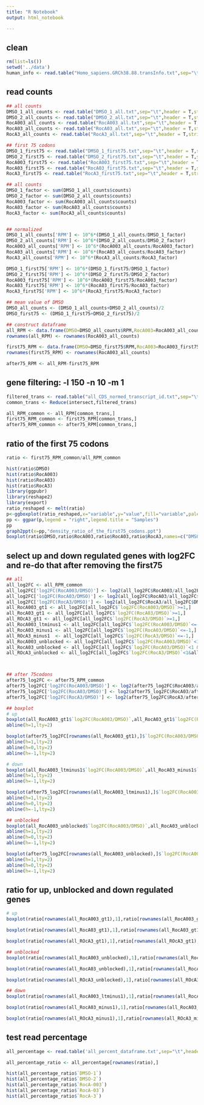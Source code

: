 ```yaml
---
title: "R Notebook"
output: html_notebook

---
```


## clean
```r
rm(list=ls())
setwd('../data')
human_info <- read.table("Homo_sapiens.GRCh38.88.transInfo.txt",sep="\t",stringsAsFactors = F,header = T,check.names = F)
```

## read counts
```r
## all counts
DMSO_1_all_counts <- read.table("DMSO_1_all.txt",sep="\t",header = T,stringsAsFactors = F,row.names = 1)
DMSO_2_all_counts <- read.table("DMSO_2_all.txt",sep="\t",header = T,stringsAsFactors = F,row.names = 1)
RocA003_all_counts <- read.table("RocA003_all.txt",sep="\t",header = T,stringsAsFactors = F,row.names = 1)
RocA03_all_counts <- read.table("RocA03_all.txt",sep="\t",header = T,stringsAsFactors = F,row.names = 1)
RocA3_all_counts <- read.table("RocA3_all.txt",sep="\t",header = T,stringsAsFactors = F,row.names = 1)

## first 75 codons
DMSO_1_first75 <- read.table("DMSO_1_first75.txt",sep="\t",header = T,stringsAsFactors = F,row.names = 1)
DMSO_2_first75 <- read.table("DMSO_2_first75.txt",sep="\t",header = T,stringsAsFactors = F,row.names = 1)
RocA003_first75 <- read.table("RocA003_first75.txt",sep="\t",header = T,stringsAsFactors = F,row.names = 1)
RocA03_first75 <- read.table("RocA03_first75.txt",sep="\t",header = T,stringsAsFactors = F,row.names = 1)
RocA3_first75 <- read.table("RocA3_first75.txt",sep="\t",header = T,stringsAsFactors = F,row.names = 1)

## all counts
DMSO_1_factor <- sum(DMSO_1_all_counts$counts)
DMSO_2_factor <- sum(DMSO_2_all_counts$counts)
RocA003_factor <- sum(RocA003_all_counts$counts)
RocA03_factor <- sum(RocA03_all_counts$counts)
RocA3_factor <- sum(RocA3_all_counts$counts)


## normalized
DMSO_1_all_counts['RPM'] <- 10^6*(DMSO_1_all_counts/DMSO_1_factor)
DMSO_2_all_counts['RPM'] <- 10^6*(DMSO_2_all_counts/DMSO_2_factor)
RocA003_all_counts['RPM'] <- 10^6*(RocA003_all_counts/RocA003_factor)
RocA03_all_counts['RPM'] <- 10^6*(RocA03_all_counts/RocA03_factor)
RocA3_all_counts['RPM'] <- 10^6*(RocA3_all_counts/RocA3_factor)

DMSO_1_first75['RPM'] <- 10^6*(DMSO_1_first75/DMSO_1_factor)
DMSO_2_first75['RPM'] <- 10^6*(DMSO_2_first75/DMSO_2_factor)
RocA003_first75['RPM'] <- 10^6*(RocA003_first75/RocA003_factor)
RocA03_first75['RPM'] <- 10^6*(RocA03_first75/RocA03_factor)
RocA3_first75['RPM'] <- 10^6*(RocA3_first75/RocA3_factor)

## mean value of DMSO
DMSO_all_counts <- (DMSO_1_all_counts+DMSO_2_all_counts)/2
DMSO_first75 <- (DMSO_1_first75+DMSO_2_first75)/2

## construct dataframe
all_RPM <- data.frame(DMSO=DMSO_all_counts$RPM,RocA003=RocA003_all_counts$RPM,RocA03=RocA03_all_counts$RPM,RocA3=RocA3_all_counts$RPM)
rownames(all_RPM) <- rownames(RocA003_all_counts)

first75_RPM <- data.frame(DMSO=DMSO_first75$RPM,RocA003=RocA003_first75$RPM,RocA03=RocA03_first75$RPM,RocA3=RocA3_first75$RPM)
rownames(first75_RPM) <- rownames(RocA003_all_counts)

after75_RPM <- all_RPM-first75_RPM

```

## gene filtering: -l 150 -n 10 -m 1
```r
filtered_trans <- read.table("all_CDS_normed_transcript_id.txt",sep="\t",stringsAsFactors = F,header = T)
common_trans <- Reduce(intersect,filtered_trans)

all_RPM_common <- all_RPM[common_trans,]
first75_RPM_common <- first75_RPM[common_trans,]
after75_RPM_common <- after75_RPM[common_trans,]

```

## ratio of the first 75 codons
```r
ratio <- first75_RPM_common/all_RPM_common

hist(ratio$DMSO)
hist(ratio$RocA003)
hist(ratio$RocA03)
hist(ratio$RocA3)
library(ggpubr)
library(reshape2)
library(export)
ratio_reshaped <- melt(ratio)
p<-ggboxplot(ratio_reshaped,x="variable",y="value",fill="variable",palette = "npg",xlab = FALSE,ylab = "Counts ratio of the first 75 codons",size=1,font.label = 16)
pp <- ggpar(p,legend = "right",legend.title = "Samples")
pp
graph2ppt(x=pp,"density_ratio_of_the_first75_codons.ppt")
boxplot(ratio$DMSO,ratio$RocA003,ratio$RocA03,ratio$RocA3,names=c("DMSO","RocA003","RocA03","RocA3"),ylab="ratio of density on the first 75 codons")

```

## select up and down regulated genes with log2FC and re-do that after removing the first75
```r
## all
all_log2FC <- all_RPM_common
all_log2FC['log2FC(RocA003/DMSO)'] <- log2(all_log2FC$RocA003/all_log2FC$DMSO)
all_log2FC['log2FC(RocA03/DMSO)'] <- log2(all_log2FC$RocA03/all_log2FC$DMSO)
all_log2FC['log2FC(RocA3/DMSO)'] <- log2(all_log2FC$RocA3/all_log2FC$DMSO)
all_RocA003_gt1 <- all_log2FC[all_log2FC$`log2FC(RocA003/DMSO)`>=1,]
all_RocA03_gt1 <- all_log2FC[all_log2FC$`log2FC(RocA03/DMSO)`>=1,]
all_ROcA3_gt1 <- all_log2FC[all_log2FC$`log2FC(RocA3/DMSO)`>=1,]
all_RocA003_ltminus1 <- all_log2FC[all_log2FC$`log2FC(RocA003/DMSO)`<=-1,]
all_RocA03_minus1 <- all_log2FC[all_log2FC$`log2FC(RocA03/DMSO)`<=-1,]
all_ROcA3_minus1  <- all_log2FC[all_log2FC$`log2FC(RocA3/DMSO)`<=-1,]
all_RocA003_unblocked <- all_log2FC[all_log2FC$`log2FC(RocA003/DMSO)`<1&all_log2FC$`log2FC(RocA003/DMSO)`>-1,]
all_RocA03_unblocked <- all_log2FC[all_log2FC$`log2FC(RocA03/DMSO)`<1 &all_log2FC$`log2FC(RocA03/DMSO)`>-1,]
all_ROcA3_unblocked <- all_log2FC[all_log2FC$`log2FC(RocA3/DMSO)`<1&all_log2FC$`log2FC(RocA3/DMSO)`>-1,]



## after 75codons
after75_log2FC <- after75_RPM_common
after75_log2FC['log2FC(RocA003/DMSO)'] <- log2(after75_log2FC$RocA003/after75_log2FC$DMSO)
after75_log2FC['log2FC(RocA03/DMSO)'] <- log2(after75_log2FC$RocA03/after75_log2FC$DMSO)
after75_log2FC['log2FC(RocA3/DMSO)'] <- log2(after75_log2FC$RocA3/after75_log2FC$DMSO)

## boxplot
# up
boxplot(all_RocA003_gt1$`log2FC(RocA003/DMSO)`,all_RocA03_gt1$`log2FC(RocA03/DMSO)`,all_ROcA3_gt1$`log2FC(RocA3/DMSO)`,names=c("RocA003","RocA03","RocA3"),ylab="log2FC",main="all")
abline(h=1,lty=2)

boxplot(after75_log2FC[rownames(all_RocA003_gt1),]$`log2FC(RocA003/DMSO)`,after75_log2FC[rownames(all_RocA03_gt1),]$`log2FC(RocA03/DMSO)`,after75_log2FC[rownames(all_ROcA3_gt1),]$`log2FC(RocA3/DMSO)`,names=c("RocA003","RocA03","RocA3"),ylab="log2FC",main="after75codons")
abline(h=1,lty=2)
abline(h=0,lty=2)
abline(h=-1,lty=2)

# down
boxplot(all_RocA003_ltminus1$`log2FC(RocA003/DMSO)`,all_RocA03_minus1$`log2FC(RocA03/DMSO)`,all_ROcA3_minus1$`log2FC(RocA3/DMSO)`,names=c("RocA003","RocA03","RocA3"),ylab="log2FC",main="all")
abline(h=1,lty=2)
abline(h=-1,lty=2)

boxplot(after75_log2FC[rownames(all_RocA003_ltminus1),]$`log2FC(RocA003/DMSO)`,after75_log2FC[rownames(all_RocA03_minus1),]$`log2FC(RocA03/DMSO)`,after75_log2FC[rownames(all_ROcA3_minus1),]$`log2FC(RocA3/DMSO)`,names=c("RocA003","RocA03","RocA3"),ylab="log2FC",main="after75codons")
abline(h=1,lty=2)
abline(h=0,lty=2)
abline(h=-1,lty=2)

## unblocked
boxplot(all_RocA003_unblocked$`log2FC(RocA003/DMSO)`,all_RocA03_unblocked$`log2FC(RocA03/DMSO)`,all_ROcA3_unblocked$`log2FC(RocA3/DMSO)`,names=c("RocA003","RocA03","RocA3"),ylab="log2FC",main="all")
abline(h=1,lty=2)
abline(h=0,lty=2)
abline(h=-1,lty=2)

boxplot(after75_log2FC[rownames(all_RocA003_unblocked),]$`log2FC(RocA003/DMSO)`,after75_log2FC[rownames(all_RocA03_unblocked),]$`log2FC(RocA03/DMSO)`,after75_log2FC[rownames(all_ROcA3_unblocked),]$`log2FC(RocA3/DMSO)`,names=c("RocA003","RocA03","RocA3"),ylab="log2FC",main="after75codons")
abline(h=1,lty=2)
abline(h=0,lty=2)
abline(h=-1,lty=2)
```

## ratio for up, unblocked and down regulated genes
```r
# up
boxplot(ratio[rownames(all_RocA003_gt1),1],ratio[rownames(all_RocA003_gt1),2],ratio[rownames(all_RocA003_gt1),3],ratio[rownames(all_RocA003_gt1),4],names=c("DMSO","RocA003","RocA03","RocA3"),ylab="ratio of read density on the first 75 codons",main="up of RocA003")

boxplot(ratio[rownames(all_RocA03_gt1),1],ratio[rownames(all_RocA03_gt1),2],ratio[rownames(all_RocA03_gt1),3],ratio[rownames(all_RocA03_gt1),4],names=c("DMSO","RocA003","RocA03","RocA3"),ylab="ratio of read density on the first 75 codons",main="up of RocA03")

boxplot(ratio[rownames(all_ROcA3_gt1),1],ratio[rownames(all_ROcA3_gt1),2],ratio[rownames(all_ROcA3_gt1),3],ratio[rownames(all_ROcA3_gt1),4],names=c("DMSO","RocA003","RocA03","RocA3"),ylab="ratio of read density on the first 75 codons",main="up of RocA3")

## unblocked
boxplot(ratio[rownames(all_RocA003_unblocked),1],ratio[rownames(all_RocA003_unblocked),2],ratio[rownames(all_RocA003_unblocked),3],ratio[rownames(all_RocA003_unblocked),4],names=c("DMSO","RocA003","RocA03","RocA3"),ylab="ratio of read density on the first 75 codons",main="unblocked of RocA003")

boxplot(ratio[rownames(all_RocA03_unblocked),1],ratio[rownames(all_RocA03_unblocked),2],ratio[rownames(all_RocA03_unblocked),3],ratio[rownames(all_RocA03_unblocked),4],names=c("DMSO","RocA003","RocA03","RocA3"),ylab="ratio of read density on the first 75 codons",main="unblocked of RocA03")

boxplot(ratio[rownames(all_ROcA3_unblocked),1],ratio[rownames(all_ROcA3_unblocked),2],ratio[rownames(all_ROcA3_unblocked),3],ratio[rownames(all_ROcA3_unblocked),4],names=c("DMSO","RocA003","RocA03","RocA3"),ylab="ratio of read density on the first 75 codons",main="unblocked of RocA3")

## down
boxplot(ratio[rownames(all_RocA003_ltminus1),1],ratio[rownames(all_RocA003_ltminus1),2],ratio[rownames(all_RocA003_ltminus1),3],ratio[rownames(all_RocA003_ltminus1),4],names=c("DMSO","RocA003","RocA03","RocA3"),ylab="ratio of read density on the first 75 codons",main="down of RocA003")

boxplot(ratio[rownames(all_RocA03_minus1),1],ratio[rownames(all_RocA03_minus1),2],ratio[rownames(all_RocA03_minus1),3],ratio[rownames(all_RocA03_minus1),4],names=c("DMSO","RocA003","RocA03","RocA3"),ylab="ratio of read density on the first 75 codons",main="down of RocA03")

boxplot(ratio[rownames(all_ROcA3_minus1),1],ratio[rownames(all_ROcA3_minus1),2],ratio[rownames(all_ROcA3_minus1),3],ratio[rownames(all_ROcA3_minus1),4],names=c("DMSO","RocA003","RocA03","RocA3"),ylab="ratio of read density on the first 75 codons",main="down of RocA3")

```


## test read percentage
```r
all_percentage <- read.table('all_percent_dataframe.txt',sep="\t",header = T,stringsAsFactors = F,row.names = 1,check.names = F)

all_percentage_ratio <- all_percentage[rownames(ratio),]

hist(all_percentage_ratio$`DMSO-1`)
hist(all_percentage_ratio$`DMSO-2`)
hist(all_percentage_ratio$`RocA-003`)
hist(all_percentage_ratio$`RocA-03`)
hist(all_percentage_ratio$`RocA-3`)

```




























